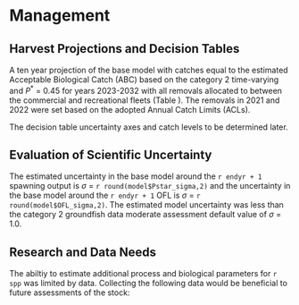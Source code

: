 # Management 

## Harvest Projections and Decision Tables

A ten year projection of the base model with catches equal to the estimated Acceptable Biological Catch (ABC) based on the category 2 time-varying and $P^*$ = 0.45 for years 2023-2032 with all removals allocated to between the commercial and recreational fleets (Table \ref{tab:project}). The removals in 2021 and 2022 were set based on the adopted Annual Catch Limits (ACLs). 

The decision table uncertainty axes and catch levels to be determined later.

## Evaluation of Scientific Uncertainty

The estimated uncertainty in the base model around the `r endyr + 1` spawning output is $\sigma$ = `r round(model$Pstar_sigma,2)` and the uncertainty in the base model around the `r endyr + 1` OFL is $\sigma$ = `r round(model$OFL_sigma,2)`. The estimated model uncertainty was less than the category 2 groundfish data moderate assessment default value of  $\sigma$ = 1.0. 

## Research and Data Needs

The abiltiy to estimate additional process and biological parameters for `r spp` was limited by data. Collecting the following data would be beneficial to future assessments of the stock:

\begin{itemize}

	\item List of research and data needs

\end{itemize}

